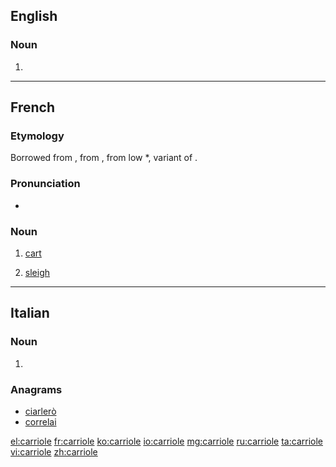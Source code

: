 ==English==

===Noun===
{{en-noun}}

# {{alternative spelling of|cariole}}

----

==French==

===Etymology===
Borrowed from {{etyl|pro|fr}} {{term|carriola|lang=pro}}, from {{term|carri||chariot}}, from low {{etyl|la|fr}} *{{term||carreum}}, variant of {{term|carrus}}.

===Pronunciation===
* {{IPA|/kaʁjɔl/|lang=fr}}

===Noun===
{{fr-noun|f}}

# [[cart]]
# {{context|Canada|lang=fr}} [[sleigh]]

----

==Italian==

===Noun===
{{head|it|plural}} {{f}}

# {{plural of|carriola|lang=it}}

===Anagrams===
* [[ciarlerò#Italian|ciarlerò]]
* [[correlai#Italian|correlai]]

[[el:carriole]]
[[fr:carriole]]
[[ko:carriole]]
[[io:carriole]]
[[mg:carriole]]
[[ru:carriole]]
[[ta:carriole]]
[[vi:carriole]]
[[zh:carriole]]